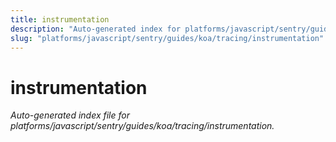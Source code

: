 ```yaml
---
title: instrumentation
description: "Auto-generated index for platforms/javascript/sentry/guides/koa/tracing/instrumentation"
slug: "platforms/javascript/sentry/guides/koa/tracing/instrumentation"
---
```


# instrumentation

_Auto-generated index file for platforms/javascript/sentry/guides/koa/tracing/instrumentation._
